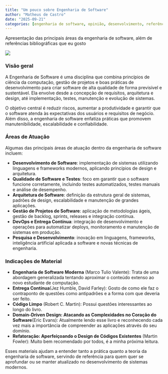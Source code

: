 ```yaml
---
title: "Um pouco sobre Engenharia de Software"
author: "Matheus de Castro"
date: "2025-09-21"
categories: [engenharia de software, opinião, desenvolvimento, referências]
---
```


Apresentação das principais áreas da engenharia de software, além de referências bibliográficas que eu gosto

![](thumbnail.png)

### Visão geral

A Engenharia de Software é uma disciplina que combina princípios de ciência da computação, gestão de projetos e boas práticas de desenvolvimento para criar software de alta qualidade de forma previsível e sustentável. Ela envolve desde a concepção de requisitos, arquitetura e design, até implementação, testes, manutenção e evolução de sistemas.  

O objetivo central é reduzir riscos, aumentar a produtividade e garantir que o software atenda às expectativas dos usuários e requisitos de negócio. Além disso, a engenharia de software enfatiza práticas que promovem manutenibilidade, escalabilidade e confiabilidade.

### Áreas de Atuação

Algumas das principais áreas de atuação dentro da engenharia de software incluem:

- **Desenvolvimento de Software**: implementação de sistemas utilizando linguagens e frameworks modernos, aplicando princípios de design e arquitetura.  
- **Qualidade de Software e Testes**: foco em garantir que o software funcione corretamente, incluindo testes automatizados, testes manuais e análise de desempenho.  
- **Arquitetura de Software**: definição da estrutura geral de sistemas, padrões de design, escalabilidade e manutenção de grandes aplicações.  
- **Gestão de Projetos de Software**: aplicação de metodologias ágeis, gestão de backlog, sprints, releases e integração contínua.  
- **DevOps e Entrega Contínua**: integração de desenvolvimento e operações para automatizar deploys, monitoramento e manutenção de sistemas em produção.  
- **Pesquisa e Desenvolvimento**: inovação em linguagens, frameworks, inteligência artificial aplicada a software e novas técnicas de engenharia.  

### Indicações de Material

- **Engenharia de Software Moderna** (Marco Tulio Valente): Trata de uma abordagem generalizada tentando aproximar o conteúdo extenso ao novo estudante de computação.
- **Entrega Contínua**(Jez Humble, David Farley): Gosto de como ele faz o contraponto de questões como antipadrões e a forma com que deveria ser feito.
- **Código Limpo** (Robert C. Martin): Possui questões interessantes ao longo do livro.
- **Domain-Driven Design: Atacando as Complexidades no Coração do Software**(Eric Evans): Atualmente lendo esse livro e reconhecendo cada vez mais a importância de compreender as aplicações através do seu domínio.
- **Refatoração: Aperfeiçoando o Design de Códigos Existentes** (Martin Fowler): Muito bem recomendado por todos, é a minha próxima leitura.

Esses materiais ajudam a entender tanto a prática quanto a teoria da engenharia de software, servindo de referência para quem quer se aprofundar ou se manter atualizado no desenvolvimento de sistemas modernos.
